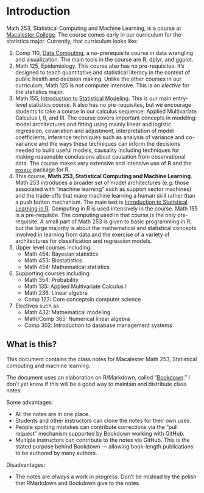 # Introduction {#intro}

Math 253, Statistical Computing and Machine Learning, is a course at [Macalester College](http://www.macalester.edu). The course comes early in our curriculum for the statistics major. Currently, that curriculum looks like:

1. Comp 110, [Data Computing](Data-Computing.org), a no-prerequisite course in data wrangling and visualization. The main tools in the course are R, dplyr, and ggplot.
2. Math 125, Epidemiology. This course also has no pre-requisites. It's designed to teach quantitative and statistical literacy in the context of public health and decision making. Unlike the other courses in our curriculum, Math 125 is *not* computer intensive. This is an *elective* for the statistics major.
3. Math 155, [Introduction to Statistical Modeling](http://www.mosaic-web.org/StatisticalModeling). This is our main entry-level statistics course. It also has no pre-requisites, but we encourage students to take a course in our calculus sequence: Applied Multivariate Calculus I, II, and III. The course covers important concepts in modeling: model architectures and fitting using mainly linear and logistic regression, covariation and adjustment, interpretation of model coefficients, inference techniques such as analysis of variance and co-variance and the ways these techniques can inform the decisions needed to build useful models, causality including techniques for making reasonable conclusions about causation from observational data. The course makes very extensive and intensive use of R and the [`mosaic`](https://cran.r-project.org/web/packages/mosaic/vignettes/LessVolume-MoreCreativity.html) package for R.
4. This course, **Math 253, Statistical Computing and Machine Learning**. Math 253 introduces a broader set of model architectures (e.g. those associated with "machine learning" such as support vector machines) and the trade-offs that make machine learning a human skill rather than a push button mechanism. The main text is [Introduction to Statistical Learning in R](http://www-bcf.usc.edu/~gareth/ISL/). Computing in R is used intensively in the course. Math 155 is a pre-requisite. The computing used in that course is the only pre-requisite. A small part of Math 253 is given to basic programming in R, but the large majority is about the mathematical and statistical concepts involved in learning from data and the exercise of a variety of architectures for classification and regression models.
5. Upper level courses including:
    - Math 454: Bayesian statistics
    - Math 453: Biostatistics
    - Math 454: Mathematical statistics
6. Supporting courses including:
    - Math 354: Probability
    - Math 135: Applied Multivariate Calculus I 
    - Math 236: Linear algebra
    - Comp 123: Core conceptsin computer science
7. Electives such as
    - Math 432: Mathematical modeling
    - Math/Comp 365: Numerical linear algebra
    - Comp 302: Introduction to database management systems

## What is this?

This document contains the class notes for Macalester Math 253, Statistical computing and machine learning.

The document uses an elaboration on R/Markdown, called "[Bookdown](http://bookdown.org)." I don't yet know if this will be a good way to maintain and distribute class notes.

Some advantages:

* All the notes are in one place.
* Students and other instructors can clone the notes for their own uses.
* People spotting mistakes can contribute corrections via the "pull request" mechanism supported by Bookdown working with GitHub. 
* Multiple instructors can contribute to the notes via GitHub. This is the stated purpose behind Bookdown --- allowing book-length publications to be authored by many authors.

Disadvantages:

* The notes are *always* a work in progress. Don't be mislead by the polish that RMarkdown and Bookdown give to the notes.

